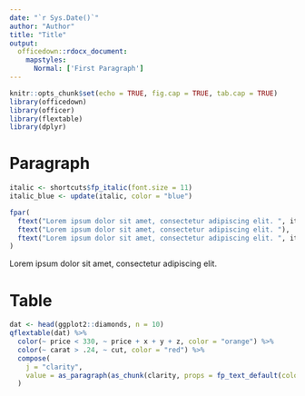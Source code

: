 ```yaml
---
date: "`r Sys.Date()`"
author: "Author"
title: "Title"
output: 
  officedown::rdocx_document:
    mapstyles:
      Normal: ['First Paragraph']
---
```


```r
knitr::opts_chunk$set(echo = TRUE, fig.cap = TRUE, tab.cap = TRUE)
library(officedown)
library(officer)
library(flextable)
library(dplyr)
```

# Paragraph

```r
italic <- shortcuts$fp_italic(font.size = 11)
italic_blue <- update(italic, color = "blue")
```

```r
fpar(
  ftext("Lorem ipsum dolor sit amet, consectetur adipiscing elit. ", italic_blue),
  ftext("Lorem ipsum dolor sit amet, consectetur adipiscing elit. "),
  ftext("Lorem ipsum dolor sit amet, consectetur adipiscing elit. ", italic)
)
```

Lorem ipsum dolor sit amet, consectetur adipiscing elit.

# Table

```r
dat <- head(ggplot2::diamonds, n = 10)
qflextable(dat) %>% 
  color(~ price < 330, ~ price + x + y + z, color = "orange") %>% 
  color(~ carat > .24, ~ cut, color = "red") %>% 
  compose(
    j = "clarity", 
    value = as_paragraph(as_chunk(clarity, props = fp_text_default(color = "blue", italic = TRUE)))
  )
```



